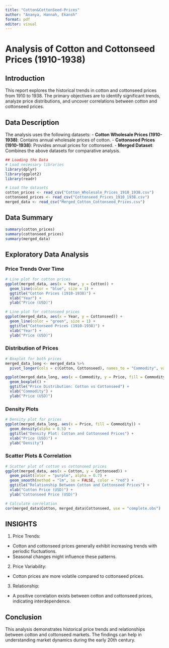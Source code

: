 ---
title: "Cotton&CottonSeed-Prices"
author: "Ananya, Hannah, Ekansh"
format: pdf
editor: visual
---

# Analysis of Cotton and Cottonseed Prices (1910-1938)

## Introduction

This report explores the historical trends in cotton and cottonseed prices from 1910 to 1938. The primary objectives are to identify significant trends, analyze price distributions, and uncover correlations between cotton and cottonseed prices.

## Data Description

The analysis uses the following datasets: 
- **Cotton Wholesale Prices (1910-1938)**: Contains annual wholesale prices of cotton. 
- **Cottonseed Prices (1910-1938)**: Provides annual prices for cottonseed. 
- **Merged Dataset**: Combines the above datasets for comparative analysis.
```{r}
## Loading the Data
# Load necessary libraries
library(dplyr)
library(ggplot2)
library(readr)

# Load the datasets
cotton_prices <- read_csv("Cotton_Wholesale_Prices_1910_1938.csv")
cottonseed_prices <- read_csv("Cottonseed_Prices_1910_1938.csv")
merged_data <- read_csv("Merged_Cotton_Cottonseed_Prices.csv")
```

## Data Summary
```{r}
summary(cotton_prices)
summary(cottonseed_prices)
summary(merged_data)

```

## Exploratory Data Analysis
### Price Trends Over Time
```{r}
# Line plot for cotton prices
ggplot(merged_data, aes(x = Year, y = Cotton)) +
  geom_line(color = "blue", size = 1) +
  ggtitle("Cotton Prices (1910-1938)") +
  xlab("Year") +
  ylab("Price (USD)")

# Line plot for cottonseed prices
ggplot(merged_data, aes(x = Year, y = Cottonseed)) +
  geom_line(color = "green", size = 1) +
  ggtitle("Cottonseed Prices (1910-1938)") +
  xlab("Year") +
  ylab("Price (USD)")

```

### Distribution of Prices
```{r}
# Boxplot for both prices
merged_data_long <- merged_data %>%
  pivot_longer(cols = c(Cotton, Cottonseed), names_to = "Commodity", values_to = "Price")

ggplot(merged_data_long, aes(x = Commodity, y = Price, fill = Commodity)) +
  geom_boxplot() +
  ggtitle("Price Distribution: Cotton vs Cottonseed") +
  xlab("Commodity") +
  ylab("Price (USD)")

```

### Density Plots
```{r}
# Density plot for prices
ggplot(merged_data_long, aes(x = Price, fill = Commodity)) +
  geom_density(alpha = 0.5) +
  ggtitle("Density Plot: Cotton and Cottonseed Prices") +
  xlab("Price (USD)") +
  ylab("Density")

```

### Scatter Plots & Correlation
```{r}
# Scatter plot of cotton vs cottonseed prices
ggplot(merged_data, aes(x = Cotton, y = Cottonseed)) +
  geom_point(color = "purple", alpha = 0.7) +
  geom_smooth(method = "lm", se = FALSE, color = "red") +
  ggtitle("Relationship Between Cotton and Cottonseed Prices") +
  xlab("Cotton Price (USD)") +
  ylab("Cottonseed Price (USD)")

# Calculate correlation
cor(merged_data$Cotton, merged_data$Cottonseed, use = "complete.obs")
```

## INSIGHTS
1. Price Trends:

  - Cotton and cottonseed prices generally exhibit increasing trends with periodic fluctuations.
  - Seasonal changes might influence these patterns.
  
2. Price Variability:

  - Cotton prices are more volatile compared to cottonseed prices.
  
3. Relationship:

  - A positive correlation exists between cotton and cottonseed prices, indicating interdependence.
  
## Conclusion
This analysis demonstrates historical price trends and relationships between cotton and cottonseed markets. The findings can help in understanding market dynamics during the early 20th century.